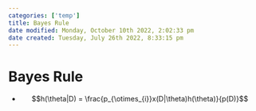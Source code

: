 ```yaml
---
categories: ['temp']
title: Bayes Rule
date modified: Monday, October 10th 2022, 2:02:33 pm
date created: Tuesday, July 26th 2022, 8:33:15 pm
---
```


# Bayes Rule
- $$h(\theta|D) = \frac{p_{\otimes_{i}}x(D|\theta)h(\theta)}{p(D)}$$



